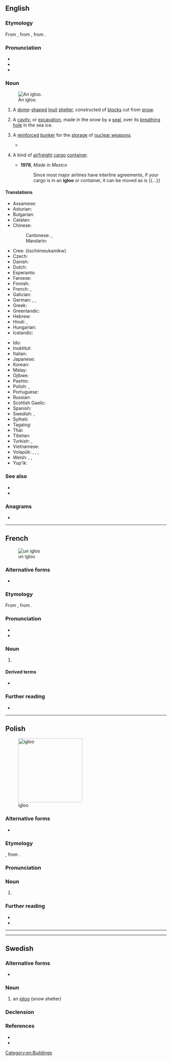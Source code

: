 ==English==
{{wikipedia|lang=en}}

===Etymology===
From {{bor|en|iu|ᐃᒡᓗ|gloss=house, building (of any kind)}}, from {{der|en|esx-inu-pro|*ǝɣlu}}, from {{der|en|esx-esk-pro|*ǝŋlu}}.

===Pronunciation===
* {{IPA|en|/ˈɪɡluː/}}
* {{audio|en|LL-Q1860 (eng)-Vealhurl-igloo.wav|Audio (UK)}}
* {{rhymes|en|ɪɡluː|s=2}}

===Noun===
{{en-noun}}
[[File:Igloo outside.jpg|thumb|An igloo.]]
# A [[dome]]-[[shape]]d [[Inuit]] [[shelter]], constructed of [[block]]s cut from [[snow]].
# {{lb|en|zoology}} A [[cavity]], or [[excavation]], made in the snow by a [[seal]], over its [[breathing]] [[hole]] in the sea ice.
# {{lb|en|military}} A [[reinforced]] [[bunker]] for the [[storage]] of [[nuclear weapon]]s.
#* {{quote-book|en|year=2011|author=Robert Hutchinson|title=Weapons of Mass Destruction|passage=General James Walsh signalled Strategic Air Command that the B-47 tore apart the '''igloo''' and knocked about 3 mark sixes.}}
# {{lb|en|logistics}} A kind of [[airfreight]] [[cargo]] [[container]].
#* '''1978''', ''Made in Mexico''
#*: Since most major airlines have interline agreements, if your cargo is in an '''igloo''' or container, it can be moved as is {{...}}

====Translations====
{{trans-top|Inuit snow house}}
* Assamese: {{t|as|ইগ্লো}}
* Asturian: {{t|ast|iglú|m}}
* Bulgarian: {{t|bg|иглу|n}}
* Catalan: {{t+|ca|iglú|m}}
* Chinese:
*: Cantonese: {{t|yue|冰屋|tr=bing1 uk1}}, {{t|yue|雪屋|tr=syut3 uk1}}
*: Mandarin: {{t+|cmn|冰屋|tr=bīngwū}}
* Cree: {{t|cr|ᐄᔅᒌᒣᐅᑲᒥᒄ}} (iischiimeukamikw)
* Czech: {{t+|cs|iglú|n}}
* Danish: {{t+|da|iglo|c}}
* Dutch: {{t+|nl|iglo|m}}
* Esperanto: {{t+|eo|iglo}}
* Faroese: {{t|fo|iglo|f}}
* Finnish: {{t+|fi|iglu}}
* French: {{t+|fr|igloo|m}}, {{t+|fr|iglou|m}}
* Galician: {{t|gl|iglú|m}}
* German: {{t+|de|Iglu|m|n}}, {{t|de|Schneehaus|n}}, {{t|de|Schneehütte|f}}
* Greek: {{t+|el|ιγκλού|n}}
* Greenlandic: {{t|kl|illu}}
* Hebrew: {{t+|he|איגלו|m|tr=íglu}}
* Hindi: {{t|hi|इग्लू|m}}, {{t|hi|इगलू|m}}
* Hungarian: {{t+|hu|iglu}}
* Icelandic: {{t|is|snjóhús|n}}
{{trans-mid}}
* Ido: {{t+|io|igluo}}
* Inuktitut: {{t|iu|iglu}}
* Italian: {{t+|it|iglù|m}}
* Japanese: {{t|ja|イグルー|tr=igurū|sc=Jpan}}
* Korean: {{t+|ko|이글루}}
* Malay: {{t|ms|iglu}}
* Ojibwe: {{t|oj|mikwamiiwigamig}}
* Pashto: {{t|ps|ايغلو|sc=ps-Arab}}
* Polish: {{t+|pl|igloo|n}}, {{t+|pl|iglu|n}}
* Portuguese: {{t+|pt|iglu|m}}
* Russian: {{t+|ru|и́глу|n}}
* Scottish Gaelic: {{t|gd|taigh-sneachda|m}}
* Spanish: {{t+|es|iglú|m}}
* Swedish: {{t|sv|snöhydda|c}}, {{t+|sv|igloo|c}}
* Sylheti: {{t|syl|ꠁꠉꠟꠥ}}
* Tagalog: {{t|tl|iglu}}
* Thai: {{t|th|อิกลู}}
* Tibetan: {{t|bo|ཁྱགས་རོམ་ཁང་པ}}
* Turkish: {{t+|tr|iglo}}, {{t+|tr|iglu}}
* Vietnamese: {{t|vi|lều tuyết}}
* Volapük: {{t|vo|el iglu}}, {{t|vo|liglud}}, {{t|vo|nifadom läskiomik}}, {{t|vo|nifadom}}
* Welsh: {{t|cy|tŷ rhew|m}}, {{t|cy|tŷ iâ|m}}, {{t|cy|iglw|m}}
* Yup'ik: {{t|esu|aniguyaq}}
{{trans-bottom}}

===See also===
{{Native American dwellings}}
* {{l|en|quinzhee}}
* {{l|en|snow fort}}

===Anagrams===
* {{anagrams|en|a=giloo|logoi|oglio|oligo|oligo-}}

[[Category:en:Buildings]]

----

==French==
[[File:Un_igloo_ma_non_siamo_in_alaska_ma_nei_pressi_della_Pala_di_Santa_-_panoramio.jpg|thumb|un igloo]]

===Alternative forms===
* {{alt|fr|iglou}}

===Etymology===
From {{uder|fr|en|-}}, from {{uder|fr|iu|ᐃᒡᓗ}}.

===Pronunciation===
* {{fr-IPA|iglou}}
* {{audio|fr|Fr-Paris--igloo.ogg|Audio (Paris)}}

===Noun===
{{fr-noun|m}}

# {{l|en|igloo}}

====Derived terms====
* {{l|fr|igloo mobile}}

===Further reading===
* {{R:TLFi}}

----

==Polish==
{{wp|lang=pl}}
[[Image:Igloo outside.jpg|thumb|200px|igloo]]

===Alternative forms===
* {{alt|pl|iglu}}

===Etymology===
{{ubor|pl|en|igloo}}, from {{der|pl|iu|ᐃᒡᓗ}}.

===Pronunciation===
{{pl-p|iglu|iglo|a=LL-Q809 (pol)-Olaf-igloo.wav|h=ig.loo|r2=iɡlɔ}}

===Noun===
{{pl-noun|n|indecl=yes}}

# {{l|en|igloo}} {{gl|Inuit snow house}}

===Further reading===
* {{R:pl:WSJP}}
* {{R:pl:PWN}}

{{C|pl|Buildings}}

----

----

==Swedish==

===Alternative forms===
* {{l|sv|iglo}}

===Noun===
{{sv-noun|c}}

# an [[igloo]] (snow shelter)

===Declension===
{{sv-infl-noun-c-r|3=igloo}}

===References===
* {{R:svenska.se|so}}
* {{R:svenska.se|saol}}